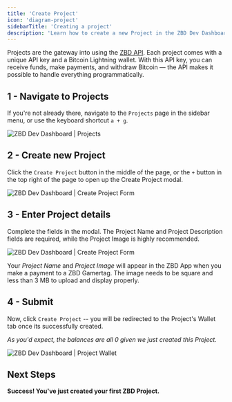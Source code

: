 ```yaml
---
title: 'Create Project'
icon: 'diagram-project'
sidebarTitle: 'Creating a project'
description: 'Learn how to create a new Project in the ZBD Dev Dashboard.'
---
```


Projects are the gateway into using the [ZBD API](/payments/api). Each project comes with a unique API key and a Bitcoin Lightning wallet. With this API key, you can receive funds, make payments, and withdraw Bitcoin — the API makes it possible to handle everything programmatically.

## 1 - Navigate to Projects 

If you're not already there, navigate to the `Projects` page in the sidebar menu, or use the keyboard shortcut `a + g`.

<Frame caption="ZBD Dev Dashboard | Projects">
  <img src="/img/v2/projects-default.png" alt="ZBD Dev Dashboard | Projects" />
</Frame>
<br />

## 2 - Create new Project

Click the `Create Project` button in the middle of the page, or the `+` button in the top right of the page to open up the Create Project modal.

<Frame caption="ZBD Dev Dashboard | Create Project Form">
  <img src="/img/v2/projects-create-project.png" alt="ZBD Dev Dashboard | Create Project Form" />
</Frame>
<br />

## 3 - Enter Project details

Complete the fields in the modal. The Project Name and Project Description fields are required, while the Project Image is highly recommended.

<Frame caption="ZBD Dev Dashboard | Create Project Form">
  <img src="/img/v2/projects-create-project-2.png" alt="ZBD Dev Dashboard | Create Project Form" />
</Frame>
<br />

<Tip>Your _Project Name_ and _Project Image_ will appear in the ZBD App when you make a payment to a ZBD Gamertag. The image needs to be square and less than 3 MB to upload and display properly.</Tip>  

## 4 - Submit

Now, click `Create Project` -- you will be redirected to the Project's Wallet tab once its successfully created.

_As you'd expect, the balances are all 0 given we just created this Project._

<Frame caption="ZBD Dev Dashboard | Project Wallet">
  <img src="/img/v2/projects-wallet-default.png" alt="ZBD Dev Dashboard | Project Wallet" />
</Frame>
<br />

## Next Steps

**Success! You've just created your first ZBD Project.**
